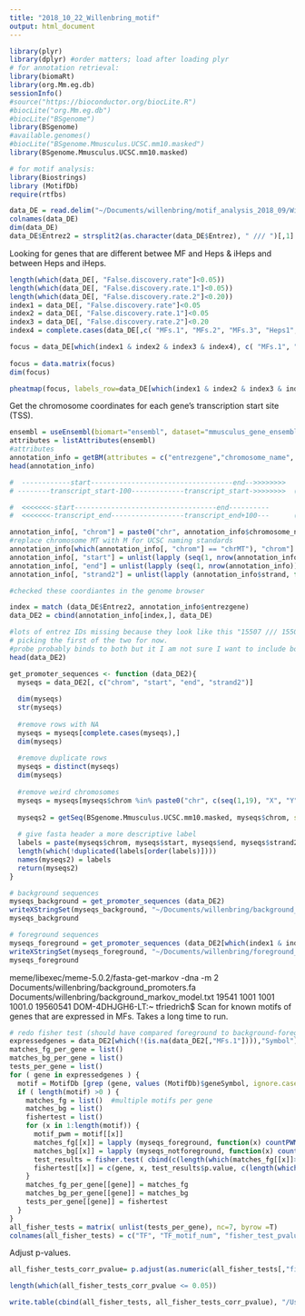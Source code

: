 ```yaml
---
title: "2018_10_22_Willenbring_motif"
output: html_document
---
```

```r
library(plyr)
library(dplyr) #order matters; load after loading plyr
# for annotation retrieval: 
library(biomaRt)
library(org.Mm.eg.db)
sessionInfo()
#source("https://bioconductor.org/biocLite.R")
#biocLite("org.Mm.eg.db")
#biocLite("BSgenome")
library(BSgenome)
#available.genomes()
#biocLite("BSgenome.Mmusculus.UCSC.mm10.masked")
library(BSgenome.Mmusculus.UCSC.mm10.masked)

# for motif analysis:
library(Biostrings)
library (MotifDb)
require(rtfbs)
```

```r
data_DE = read.delim("~/Documents/willenbring/motif_analysis_2018_09/Willenbring_Supplementary_Table_DE_MF_vs_Heps.txt", sep="\t", fill=T, header=T)
colnames(data_DE)
dim(data_DE)
data_DE$Entrez2 = strsplit2(as.character(data_DE$Entrez), " /// ")[,1]
```
Looking for genes that are different betwee MF and Heps & iHeps and between Heps and iHeps. 
```r
length(which(data_DE[, "False.discovery.rate"]<0.05))
length(which(data_DE[, "False.discovery.rate.1"]<0.05))
length(which(data_DE[, "False.discovery.rate.2"]<0.20))
index1 = data_DE[, "False.discovery.rate"]<0.05
index2 = data_DE[, "False.discovery.rate.1"]<0.05
index3 = data_DE[, "False.discovery.rate.2"]<0.20
index4 = complete.cases(data_DE[,c( "MFs.1", "MFs.2", "MFs.3", "Heps1", "Heps2", "Heps3", "MF.iHeps1", "MF.iHeps2", "MF.iHeps3", "MF.iHeps4", "MF.iHeps5")])

focus = data_DE[which(index1 & index2 & index3 & index4), c( "MFs.1", "MFs.2", "MFs.3", "Heps1", "Heps2", "Heps3", "MF.iHeps1", "MF.iHeps2", "MF.iHeps3", "MF.iHeps4", "MF.iHeps5")]
                 
focus = data.matrix(focus)
dim(focus)

pheatmap(focus, labels_row=data_DE[which(index1 & index2 & index3 & index4),"Symbol"])     

```
Get the chromosome coordinates for each gene's transcription start site (TSS).  
```r
ensembl = useEnsembl(biomart="ensembl", dataset="mmusculus_gene_ensembl", host = "useast.ensembl.org")
attributes = listAttributes(ensembl)
#attributes 
annotation_info = getBM(attributes = c("entrezgene","chromosome_name", "transcript_start","transcript_end", "strand"), filters = "entrezgene", values = as.character(data_DE$Entrez2), mart=ensembl)
head(annotation_info)
```


```r
#  ------------start-----------------------------------end-->>>>>>>>
# --------transcript_start-100-------------transcript_start->>>>>>>>  (+)

#  <<<<<<<-start-----------------------------------end----------
#  <<<<<<<-transcript_end------------------transcript_end+100---      (-)

annotation_info[, "chrom"] = paste0("chr", annotation_info$chromosome_name)
#replace chromosome MT with M for UCSC naming standards 
annotation_info[which(annotation_info[, "chrom"] == "chrMT"), "chrom"] = "chrM"
annotation_info[, "start"] = unlist(lapply (seq(1, nrow(annotation_info)),  function(x) if (annotation_info[x,"strand"] < 0) { annotation_info[x,"transcript_end"] } else{ annotation_info[x, "transcript_start"] -1000 }  ))
annotation_info[, "end"] = unlist(lapply (seq(1, nrow(annotation_info)),  function(x) if ( annotation_info[x, "strand"] < 0 ) {annotation_info[x, "transcript_end"] +1000} else{annotation_info[x,  "transcript_start"]}  ))
annotation_info[, "strand2"] = unlist(lapply (annotation_info$strand, function(x) if (x < 0) { "-" } else{ "+" } ))

#checked these coordiantes in the genome browser

index = match (data_DE$Entrez2, annotation_info$entrezgene)
data_DE2 = cbind(annotation_info[index,], data_DE)

#lots of entrez IDs missing because they look like this "15507 /// 15508"
# picking the first of the two for now. 
#probe probably binds to both but it I am not sure I want to include both or just pick one. 
head(data_DE2)
```


```r
get_promoter_sequences <- function (data_DE2){
  myseqs = data_DE2[, c("chrom", "start", "end", "strand2")]
  
  dim(myseqs)
  str(myseqs)
  
  #remove rows with NA
  myseqs = myseqs[complete.cases(myseqs),]
  dim(myseqs)
  
  #remove duplicate rows
  myseqs = distinct(myseqs)
  dim(myseqs)
  
  #remove weird chromosomes 
  myseqs = myseqs[myseqs$chrom %in% paste0("chr", c(seq(1,19), "X", "Y", "MT")),]
  
  myseqs2 = getSeq(BSgenome.Mmusculus.UCSC.mm10.masked, myseqs$chrom, start=myseqs$start, end=myseqs$end, strand=myseqs$strand2)
  
  # give fasta header a more descriptive label
  labels = paste(myseqs$chrom, myseqs$start, myseqs$end, myseqs$strand2, sep="||")
  length(which(!duplicated(labels[order(labels)])))
  names(myseqs2) = labels
  return(myseqs2)
}

# background sequences
myseqs_background = get_promoter_sequences (data_DE2)
writeXStringSet(myseqs_background, "~/Documents/willenbring/background_promoters_version2.fa", format="fasta")
myseqs_background

# foreground sequences 
myseqs_foreground = get_promoter_sequences (data_DE2[which(index1 & index2 & index3),])
writeXStringSet(myseqs_foreground, "~/Documents/willenbring/foreground_promoters_version2.fa", format="fasta")
myseqs_foreground

```
meme/libexec/meme-5.0.2/fasta-get-markov -dna -m 2 Documents/willenbring/background_promoters.fa Documents/willenbring/background_markov_model.txt
19541 1001 1001 1001.0 19560541
DOM-4DHJGH6-LT:~ tfriedrich$ 
Scan for known motifs of genes that are expressed in MFs.  Takes a long time to run. 
```r
# redo fisher test (should have compared foreground to background-foreground instead of foreground to background)
expressedgenes = data_DE2[which(!(is.na(data_DE2[,"MFs.1"]))),"Symbol"]  #hopefully these are all genes expressed (assuming someone did the filtering if they are in the excel file)
matches_fg_per_gene = list()
matches_bg_per_gene = list()
tests_per_gene = list()
for ( gene in expressedgenes ) {
  motif = MotifDb [grep (gene, values (MotifDb)$geneSymbol, ignore.case=TRUE)]
  if ( length(motif) >0 ) {
    matches_fg = list()  #multiple motifs per gene 
    matches_bg = list()
    fishertest = list()
    for (x in 1:length(motif)) {
      motif_pwm = motif[[x]]
      matches_fg[[x]] = lapply (myseqs_foreground, function(x) countPWM(motif_pwm, x))
      matches_bg[[x]] = lapply (myseqs_notforeground, function(x) countPWM(motif_pwm, x))
      test_results = fisher.test( cbind(c(length(which(matches_fg[[x]]>0)), length(which(matches_fg[[x]]==0))), c(length(which(matches_bg[[x]]>0)), length(which(matches_bg[[x]]==0)) )) )
      fishertest[[x]] = c(gene, x, test_results$p.value, c(length(which(matches_fg[[x]]>0)), length(which(matches_fg[[x]]==0))), c(length(which(matches_bg[[x]]>0)), length(which(matches_bg[[x]]==0))) )
    }
    matches_fg_per_gene[[gene]] = matches_fg
    matches_bg_per_gene[[gene]] = matches_bg
    tests_per_gene[[gene]] = fishertest
  }
}
all_fisher_tests = matrix( unlist(tests_per_gene), nc=7, byrow =T)
colnames(all_fisher_tests) = c("TF", "TF_motif_num", "fisher_test_pvalue", "fg_hit", "fg_no_hit", "bg_hit", "bg_no_hit")
```

Adjust p-values. 
```r

all_fisher_tests_corr_pvalue= p.adjust(as.numeric(all_fisher_tests[,"fisher_test_pvalue"]), method="fdr")

length(which(all_fisher_tests_corr_pvalue <= 0.05))

write.table(cbind(all_fisher_tests, all_fisher_tests_corr_pvalue), "/Users/tfriedrich/Documents/Willenbring/TF_motif_fisher_tests_v3_adjusted.xls", sep="\t", quote=F, row.names = F, col.names = T)
  
```

